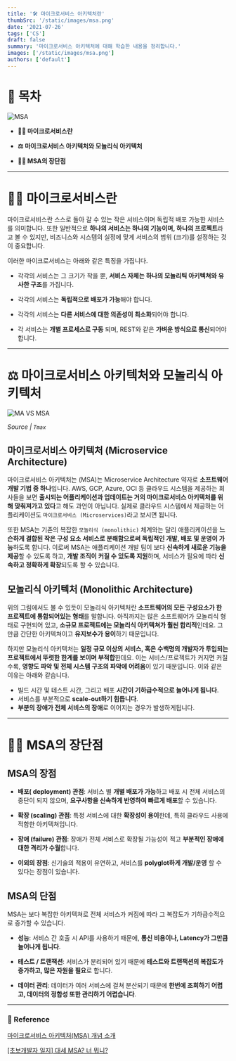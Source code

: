 ```yaml
---
title: '🛠️ 마이크로서비스 아키텍처란'
thumbSrc: '/static/images/msa.png'
date: '2021-07-26'
tags: ['CS']
draft: false
summary: '마이크로서비스 아키텍처에 대해 학습한 내용을 정리합니다.'
images: ['/static/images/msa.png']
authors: ['default']
---
```


# 📌 목차

![MSA](/static/images/msa.png)

- **💁🏻 마이크로서비스란**

- **⚖️ 마이크로서비스 아키텍처와 모놀리식 아키텍처**

- **🤷🏻 MSA의 장단점**

---

# 💁🏻 마이크로서비스란

마이크로서비스란 스스로 돌아 갈 수 있는 작은 서비스이며 독립적 배포 가능한 서비스를 의미합니다. 또한 일반적으로 **하나의 서비스는 하나의 기능이며, 하나의 프로젝트**라고 볼 수 있지만, 비즈니스와 시스템의 실정에 맞게 서비스의 범위 (크기)를 설정하는 것이 중요합니다.

이러한 마이크로서비스는 아래와 같은 특징을 가집니다.

- 각각의 서비스는 그 크기가 작을 뿐, **서비스 자체는 하나의 모놀리틱 아키텍쳐와 유사한 구조**를 가집니다.

- 각각의 서비스는 **독립적으로 배포가 가능**해야 합니다.

- 각각의 서비스는 **다른 서비스에 대한 의존성이 최소화**되어야 합니다.

- 각 서비스는 **개별 프로세스로 구동** 되며, REST와 같은 **가벼운 방식으로 통신**되어야 합니다.

---

# ⚖️ 마이크로서비스 아키텍처와 모놀리식 아키텍처

![MA VS MSA](/static/images/msa1.png)

_Source | `Tmax`_

## 마이크로서비스 아키텍처 (Microservice Architecture)

마이크로서비스 아키텍처는 (MSA)는 Microservice Architecture 약자로 **소프트웨어 개발 기법 중 하나**입니다. AWS, GCP, Azure, OCI 등 클라우드 시스템을 제공하는 회사들을 보면 **출시되는 어플리케이션과 업데이트는 거의 마이크로서비스 아키텍처를 위해 맞춰져가고 있다**고 해도 과언이 아닙니다. 실제로 클라우드 시스템에서 제공하는 어플리케이션도 `마이크로서비스 (Microservices)`라고 보시면 됩니다.

또한 MSA는 기존의 복잡한 `모놀리식 (monolithic)` 체계와는 달리 애플리케이션을 **느슨하게 결합된 작은 구성 요소 서비스로 분해함으로써 독립적인 개발, 배포 및 운영이 가능**하도록 합니다. 이로써 MSA는 애플리케이션 개발 팀이 보다 **신속하게 새로운 기능을 제공**할 수 있도록 하고, **개발 조직이 커질 수 있도록 지원**하며, 서비스가 필요에 따라 **신속하고 정확하게 확장**되도록 할 수 있습니다.

## 모놀리식 아키텍처 (Monolithic Architecture)

위의 그림에서도 볼 수 있듯이 모놀리식 아키텍처란 **소프트웨어의 모든 구성요소가 한 프로젝트에 통합되어있는 형태**를 말합니다. 아직까지는 많은 소프트웨어가 모놀리식 형태로 구현되어 있고, **소규모 프로젝트에는 모놀리식 아키텍쳐가 훨씬 합리적**인데요. 그만큼 간단한 아키텍쳐이고 **유지보수가 용이**하기 때문입니다.

하지만 모놀리식 아키텍처는 **일정 규모 이상의 서비스, 혹은 수백명의 개발자가 투입되는 프로젝트에서 뚜렷한 한계를 보이며 부적합**한데요. 이는 서비스/프로젝트가 커지면 커질수록, **영향도 파악 및 전체 시스템 구조의 파악에 어려움**이 있기 때문입니다. 이와 같은 이유는 아래와 같습니다.

- 빌드 시간 및 테스트 시간, 그리고 배포 **시간이 기하급수적으로 늘어나게 됩니다**.
- 서비스를 부분적으로 **scale-out하기 힘듭니다**.
- **부분의 장애가 전체 서비스의 장애**로 이어지는 경우가 발생하게됩니다.

---

# 🤷🏻 MSA의 장단점

## MSA의 장점

- **배포( deployment) 관점**: 서비스 별 **개별 배포가 가능**하고 배포 시 전체 서비스의 중단이 되지 않으며, **요구사항을 신속하게 반영하여 빠르게 배포**할 수 있습니다.

- **확장 (scaling) 관점**: 특정 서비스에 대한 **확장성이 용이**한데, 특히 클라우드 사용에 적합한 아키텍쳐입니다.

- **장애 (failure) 관점**: 장애가 전체 서비스로 확장될 가능성이 적고 **부분적인 장애에 대한 격리가 수월**합니다.

- **이외의 장점**: 신기술의 적용이 유연하고, 서비스를 **polyglot하게 개발/운영** 할 수 있다는 장점이 있습니다.

## MSA의 단점

MSA는 보다 복잡한 아키텍쳐로 전체 서비스가 커짐에 따라 그 복잡도가 기하급수적으로 증가할 수 있습니다.

- **성능**: 서비스 간 호출 시 API를 사용하기 때문에, **통신 비용이나, Latency가 그만큼 늘어나게 됩니다**.

- **테스트 / 트랜잭션**: 서비스가 분리되어 있기 때문에 **테스트와 트랜잭션의 복잡도가 증가하고, 많은 자원을 필요**로 합니다.

- **데이터 관리**: 데이터가 여러 서비스에 걸쳐 분산되기 때문에 **한번에 조회하기 어렵고, 데이터의 정합성 또한 관리하기 어렵습니다**.

---

### 🔗 Reference

[마이크로서비스 아키텍처(MSA) 개념 소개](http://clipsoft.co.kr/wp/blog/%EB%A7%88%EC%9D%B4%ED%81%AC%EB%A1%9C%EC%84%9C%EB%B9%84%EC%8A%A4-%EC%95%84%ED%82%A4%ED%85%8D%EC%B2%98msa-%EA%B0%9C%EB%85%90/)

[[초보개발자 일지] 대세 MSA? 너 뭐니?](https://shaul1991.medium.com/%EC%B4%88%EB%B3%B4%EA%B0%9C%EB%B0%9C%EC%9E%90-%EC%9D%BC%EC%A7%80-%EB%8C%80%EC%84%B8-msa-%EB%84%88-%EB%AD%90%EB%8B%88-efba5cfafdeb)
